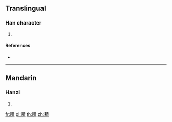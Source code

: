 {{character info/new}}
==Translingual==

===Han character===
{{Han char|rn=127|rad=耒|as=11|sn=17|four=|canj=QDQMC}}

# {{defn|Han|sort=耒11}}

====References====
* {{Han ref|kx=0964.200|dkj=28969|dj=1412.270|hdz=42775.130|uh=802B|ud=32811}}

----

==Mandarin==

===Hanzi===
{{cmn-hanzi|pin=[[zé]] ([[ze2]])|wg=tse<sup>2</sup>}}

# {{defn|lang=cmn|sort=耒11}}

[[fr:耫]]
[[pl:耫]]
[[th:耫]]
[[zh:耫]]
